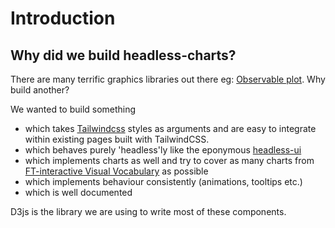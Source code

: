 

<Meta title="Introduction" />

# Introduction

## Why did we build headless-charts?

There are many terrific graphics libraries out there eg: [Observable plot](https://observablehq.com/@observablehq/plot-gallery). Why build another?

We wanted to build something
- which takes [Tailwindcss](https://tailwindcss.com/) styles as arguments and are easy to integrate within existing pages built with TailwindCSS.
- which behaves purely 'headless'ly like the eponymous [headless-ui](https://headlessui.com) 
- which implements charts as well and try to cover as many charts from [FT-interactive Visual Vocabulary](http://ft-interactive.github.io/visual-vocabulary/) as possible
- which implements behaviour consistently (animations, tooltips etc.)
- which is well documented

D3js is the library we are using to write most of these components. 